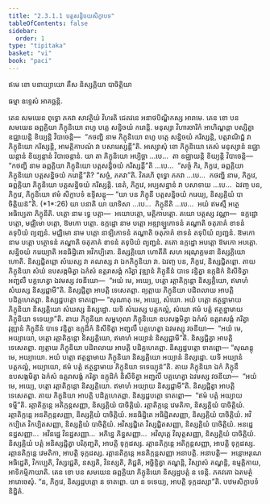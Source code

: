 ```yaml
---
title: "2.3.1.1 បត្តសន្និចយសិក្ខាបទ"
tableOfContents: false
sidebar:
  order: 1
type: "tipitaka"
basket: "vi"
book: "paci"
---
```



<DynamicBreadcrumb />


<Paragraph number="2424" type="center" book="paci">
ឥមេ ខោ បនាយ្យាយោ តឹស និស្សគ្គិយា បាចិត្តិយា

  
ធម្មា ឧទ្ទេសំ អាគច្ឆន្តិ.


</Paragraph>

<Division number="733" book="paci">

<Paragraph number="2425" book="paci">
តេន សមយេន ពុទ្ធោ ភគវា សាវត្ថិយំ វិហរតិ ជេតវនេ អនាថបិណ្ឌិកស្ស អារាមេ. តេន ខោ បន សមយេន ឆព្ពគ្គិយា ភិក្ខុនិយោ ពហូ បត្តេ សន្និចយំ ករោន្តិ. មនុស្សា វិហារចារិកំ អាហិណ្ឌន្តា បស្សិត្វា ឧជ្ឈាយន្តិ ខិយ្យន្តិ វិបាចេន្តិ—  “កថញ្ហិ នាម ភិក្ខុនិយោ ពហូ បត្តេ សន្និចយំ ករិស្សន្តិ, បត្តវាណិជ្ជំ វា ភិក្ខុនិយោ ករិស្សន្តិ, អាមត្តិកាបណំ វា បសារេស្សន្តី”តិ.
</Paragraph>

<Paragraph number="2426" book="paci">
អស្សោសុំ ខោ ភិក្ខុនិយោ តេសំ មនុស្សានំ ឧជ្ឈាយន្តានំ ខិយ្យន្តានំ វិបាចេន្តានំ. យា តា ភិក្ខុនិយោ អប្បិច្ឆា …បេ…  តា ឧជ្ឈាយន្តិ ខិយ្យន្តិ វិបាចេន្តិ—  “កថញ្ហិ នាម ឆព្ពគ្គិយា ភិក្ខុនិយោ បត្តសន្និចយំ ករិស្សន្តី”តិ …បេ…  “សច្ចំ កិរ, ភិក្ខវេ, ឆព្ពគ្គិយា ភិក្ខុនិយោ បត្តសន្និចយំ ករោន្តី”តិ? “សច្ចំ, ភគវា”តិ. វិគរហិ ពុទ្ធោ ភគវា …បេ…  កថញ្ហិ នាម, ភិក្ខវេ, ឆព្ពគ្គិយា ភិក្ខុនិយោ បត្តសន្និចយំ ករិស្សន្តិ. នេតំ, ភិក្ខវេ, អប្បសន្នានំ វា បសាទាយ …បេ…  ឯវញ្ច បន, ភិក្ខវេ, ភិក្ខុនិយោ ឥមំ សិក្ខាបទំ ឧទ្ទិសន្តុ—
</Paragraph>

</Division>
<Division number="734" book="paci">

<Paragraph number="2427" book="paci">
<Emphasis>“យា បន ភិក្ខុនី បត្តសន្និចយំ ករេយ្យ</Emphasis>, <Emphasis>និស្សគ្គិយំ បាចិត្តិយន៑”</Emphasis>តិ. (*1*:<Emphasis>26</Emphasis>)
</Paragraph>

</Division>
<Division number="735" book="paci">

<Paragraph number="2428" book="paci">
<Emphasis>យា បនា</Emphasis>តិ យា យាទិសា …បេ…  <Emphasis>ភិក្ខុនី</Emphasis>តិ …បេ…  អយំ ឥមស្មឹ អត្ថេ អធិប្បេតា ភិក្ខុនីតិ.
</Paragraph>

<Paragraph number="2429" book="paci">
<Emphasis>បត្តោ</Emphasis> នាម ទ្វេ បត្តា—  អយោបត្តោ, មត្តិកាបត្តោ. តយោ បត្តស្ស វណ្ណា—  ឧក្កដ្ឋោ បត្តោ, មជ្ឈិមោ បត្តោ, ឱមកោ បត្តោ. <Emphasis>ឧក្កដ្ឋោ</Emphasis> <Emphasis>នាម</Emphasis> <Emphasis>បត្តោ</Emphasis> អឌ្ឍាឡ្ហកោទនំ គណ្ហាតិ ចតុភាគំ ខាទនំ តទុបិយំ ព្យញ្ជនំ. <Emphasis>មជ្ឈិមោ នាម</Emphasis> <Emphasis>បត្តោ</Emphasis> នាឡិកោទនំ គណ្ហាតិ ចតុភាគំ ខាទនំ តទុបិយំ ព្យញ្ជនំ. <Emphasis>ឱមកោ នាម</Emphasis> <Emphasis>បត្តោ</Emphasis> បត្ថោទនំ គណ្ហាតិ ចតុភាគំ ខាទនំ តទុបិយំ ព្យញ្ជនំ. តតោ ឧក្កដ្ឋោ អបត្តោ ឱមកោ អបត្តោ.
</Paragraph>

<Paragraph number="2430" book="paci">
<Emphasis>សន្និចយំ ករេយ្យា</Emphasis>តិ អនធិដ្ឋិតោ អវិកប្បិតោ.
</Paragraph>

<Paragraph number="2431" book="paci">
<Emphasis>និស្សគ្គិយោ ហោតី</Emphasis>តិ សហ អរុណុគ្គមនា និស្សគ្គិយោ ហោតិ. និស្សជ្ជិតព្ពោ សំឃស្ស វា គណស្ស វា ឯកភិក្ខុនិយា វា. ឯវញ្ច បន, ភិក្ខវេ, និស្សជ្ជិតព្ពោ. តាយ ភិក្ខុនិយា សំឃំ ឧបសង្កមិត្វា ឯកំសំ ឧត្តរាសង្គំ ករិត្វា វុឌ្ឍានំ ភិក្ខុនីនំ បាទេ វន្ទិត្វា ឧក្កុដិកំ និសីទិត្វា អញ្ជលឹ បគ្គហេត្វា ឯវមស្ស វចនីយោ—  “អយំ មេ, អយ្យេ, បត្តោ រត្តាតិក្កន្តោ និស្សគ្គិយោ, ឥមាហំ សំឃស្ស និស្សជ្ជាមី”តិ. និស្សជ្ជិត្វា អាបត្តិ ទេសេតព្ពា. ព្យត្តាយ ភិក្ខុនិយា បដិពលាយ អាបត្តិ បដិគ្គហេតព្ពា. និស្សដ្ឋបត្តោ ទាតព្ពោ—
</Paragraph>

<Paragraph number="2432" book="paci">
“សុណាតុ មេ, អយ្យេ, សំឃោ. អយំ បត្តោ ឥត្ថន្នាមាយ ភិក្ខុនិយា និស្សគ្គិយោ សំឃស្ស និស្សដ្ឋោ. យទិ សំឃស្ស បត្តកល្លំ, សំឃោ ឥមំ បត្តំ ឥត្ថន្នាមាយ ភិក្ខុនិយា ទទេយ្យា”តិ.
</Paragraph>

<Paragraph number="2433" book="paci">
តាយ ភិក្ខុនិយា សម្ពហុលា ភិក្ខុនិយោ ឧបសង្កមិត្វា ឯកំសំ ឧត្តរាសង្គំ ករិត្វា វុឌ្ឍានំ ភិក្ខុនីនំ បាទេ វន្ទិត្វា ឧក្កុដិកំ និសីទិត្វា អញ្ជលឹ បគ្គហេត្វា ឯវមស្សុ វចនីយា—  “អយំ មេ, អយ្យាយោ, បត្តោ រត្តាតិក្កន្តោ និស្សគ្គិយោ, ឥមាហំ អយ្យានំ និស្សជ្ជាមី”តិ. និស្សជ្ជិត្វា អាបត្តិ ទេសេតព្ពា. ព្យត្តាយ ភិក្ខុនិយា បដិពលាយ អាបត្តិ បដិគ្គហេតព្ពា. និស្សដ្ឋបត្តោ ទាតព្ពោ—
</Paragraph>

<Paragraph number="2434" book="paci">
“សុណន្តុ មេ, អយ្យាយោ. អយំ បត្តោ ឥត្ថន្នាមាយ ភិក្ខុនិយា និស្សគ្គិយោ អយ្យានំ និស្សដ្ឋោ. យទិ អយ្យានំ បត្តកល្លំ, អយ្យាយោ, ឥមំ បត្តំ ឥត្ថន្នាមាយ ភិក្ខុនិយា ទទេយ្យុន៑”តិ.
</Paragraph>

<Paragraph number="2435" book="paci">
តាយ ភិក្ខុនិយា ឯកំ ភិក្ខុនឹ ឧបសង្កមិត្វា ឯកំសំ ឧត្តរាសង្គំ ករិត្វា ឧក្កុដិកំ និសីទិត្វា អញ្ជលឹ បគ្គហេត្វា ឯវមស្ស វចនីយា—  “អយំ មេ, អយ្យេ, បត្តោ រត្តាតិក្កន្តោ និស្សគ្គិយោ. ឥមាហំ អយ្យាយ និស្សជ្ជាមី”តិ. និស្សជ្ជិត្វា អាបត្តិ ទេសេតព្ពា. តាយ ភិក្ខុនិយា អាបត្តិ បដិគ្គហេតព្ពា. និស្សដ្ឋបត្តោ ទាតព្ពោ—  “ឥមំ បត្តំ អយ្យាយ ទម្មី”តិ.
</Paragraph>

</Division>
<Division number="736" book="paci">

<Paragraph number="2436" book="paci">
រត្តាតិក្កន្តេ អតិក្កន្តសញ្ញា, និស្សគ្គិយំ បាចិត្តិយំ. រត្តាតិក្កន្តេ វេមតិកា, និស្សគ្គិយំ បាចិត្តិយំ. រត្តាតិក្កន្តេ អនតិក្កន្តសញ្ញា, និស្សគ្គិយំ បាចិត្តិយំ. អនធិដ្ឋិតេ អធិដ្ឋិតសញ្ញា, និស្សគ្គិយំ បាចិត្តិយំ. អវិកប្បិតេ វិកប្បិតសញ្ញា, និស្សគ្គិយំ បាចិត្តិយំ. អវិស្សជ្ជិតេ វិស្សជ្ជិតសញ្ញា, និស្សគ្គិយំ បាចិត្តិយំ. អនដ្ឋេ នដ្ឋសញ្ញា…  អវិនដ្ឋេ វិនដ្ឋសញ្ញា…  អភិន្នេ ភិន្នសញ្ញា…  អវិលុត្តេ វិលុត្តសញ្ញា, និស្សគ្គិយំ បាចិត្តិយំ.
</Paragraph>

<Paragraph number="2437" book="paci">
និស្សគ្គិយំ បត្តំ អនិស្សជ្ជិត្វា បរិភុញ្ជតិ, អាបត្តិ ទុក្កដស្ស. រត្តានតិក្កន្តេ អតិក្កន្តសញ្ញា, អាបត្តិ ទុក្កដស្ស. រត្តានតិក្កន្តេ វេមតិកា, អាបត្តិ ទុក្កដស្ស. រត្តានតិក្កន្តេ អនតិក្កន្តសញ្ញា អនាបត្តិ.
</Paragraph>

</Division>
<Division number="737" book="paci">

<Paragraph number="2438" book="paci">
អនាបត្តិ—  អន្តោអរុណេ អធិដ្ឋេតិ, វិកប្បេតិ, វិស្សជ្ជេតិ, នស្សតិ, វិនស្សតិ, ភិជ្ជតិ, អច្ឆិន្ទិត្វា គណ្ហន្តិ, វិស្សាសំ គណ្ហន្តិ, ឧម្មត្តិកាយ, អាទិកម្មិកាយាតិ.
</Paragraph>

<Paragraph number="2439" book="paci">
តេន ខោ បន សមយេន ឆព្ពគ្គិយា ភិក្ខុនិយោ និស្សដ្ឋបត្តំ ន ទេន្តិ. ភគវតោ ឯតមត្ថំ អារោចេសុំ. “ន, ភិក្ខវេ, និស្សដ្ឋបត្តោ ន ទាតព្ពោ. យា ន ទទេយ្យ, អាបត្តិ ទុក្កដស្សា”តិ.

</Paragraph>
</Division>

<Paragraph number="2440" type="center" book="paci">
បឋមសិក្ខាបទំ និដ្ឋិតំ.
</Paragraph>